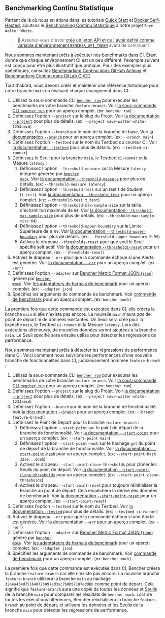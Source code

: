 
## Benchmarking Continu Statistique

Partant de là où nous en étions dans les tutoriels
[Quick Start][quick start] et [Docker Self-Hosted][docker self-hosted],
ajoutons le [Benchmarking Continu Statistique][continuous benchmarking] à notre projet `Save Walter White`.

> 🐰 Assurez-vous d'avoir
> [créé un jeton API et de l'avoir défini comme variable d'environnement `BENCHER_API_TOKEN`][create an api token]
> avant de continuer !

[quick start]: /fr/docs/tutorial/quick-start/
[docker self-hosted]: /fr/docs/tutorial/docker/
[continuous benchmarking]: /fr/docs/explanation/continuous-benchmarking/
[create an api token]: /fr/docs/tutorial/quick-start/#create-an-api-token

Nous sommes maintenant prêts à exécuter nos benchmarks dans CI.
Étant donné que chaque environnement CI est un peu différent,
l'exemple suivant est conçu pour être plus illustratif que pratique.
Pour des exemples plus spécifiques, consultez [Benchmarking Continu dans GitHub Actions][github actions]
et [Benchmarking Continu dans GitLab CI/CD][gitlab ci/cd].

[github actions]: /fr/docs/how-to/github-actions/
[gitlab ci/cd]: /fr/docs/how-to/gitlab-ci-cd/

Tout d'abord, nous devons créer et maintenir une référence historique pour notre branche `main` en évaluant chaque changement dans CI :

<RunMainStatistical />

1. Utilisez la sous-commande CLI <code><a href="/fr/docs/explanation/bencher-run/">bencher run</a></code>
   pour exécuter les benchmarks de votre branche `feature-branch`.
   Voir [la sous-commande CLI `bencher run`][bencher run] pour un aperçu complet.
   (ex: `bencher run`)
2. Définissez l'option `--project` sur le slug du Projet.
   Voir [la documentation `--project`][project option] pour plus de détails.
   (ex: `--project save-walter-white-1234abcd`)
3. Définissez l'option `--branch` sur le nom de la branche de base.
   Voir [la documentation `--branch`][branch option] pour un aperçu complet.
   (ex: `--branch main`)
4. Définissez l'option `--testbed` sur le nom du Testbed du coureur CI.
   Voir [la documentation `--testbed`][testbed option] pour plus de détails.
   (ex: `--testbed ci-runner`)
5. Définissez le Seuil pour la branche `main`, le Testbed `ci-runner` et la Mesure `latency` :
   1. Définissez l'option `--threshold-measure` sur la Mesure `latency` intégrée générée par <code><a href="/fr/docs/reference/bencher-metric-format/#bencher-mock">bencher mock</a></code>.
   Voir [la documentation `--threshold-measure`][threshold measure option] pour plus de détails.
   (ex: `--threshold-measure latency`)
   2. Définissez l'option `--threshold-test` sur un test t de Student (`t_test`).
   Voir [la documentation `--threshold-test`][threshold test option] pour un aperçu complet.
   (ex: `--threshold-test t_test`)
   3. Définissez l'option `--threshold-max-sample-size` sur la taille d'échantillon maximale de `64`.
   Voir [la documentation `--threshold-max-sample-size`][threshold max sample size] pour plus de détails.
   (ex: `--threshold-max-sample-size 64`)
   4. Définissez l'option `--threshold-upper-boundary` sur la Limite Supérieure de `0.99`.
   Voir [la documentation `--threshold-upper-boundary`][threshold upper boundary] pour plus de détails.
   (ex: `--threshold-upper-boundary 0.99`)
   5. Activez le drapeau `--thresholds-reset` pour que seul le Seuil spécifié soit actif.
   Voir [la documentation `--thresholds-reset`][thresholds reset] pour un aperçu complet.
   (ex: `--thresholds-reset`)
6. Activez le drapeau `--err` pour que la commande échoue si une Alerte est générée.
   Voir [la documentation `--err`][alert err] pour un aperçu complet.
   (ex: `--err`)
7. Définissez l'option `--adapter` sur [Bencher Metric Format JSON (`json`)][bmf] généré par <code><a href="/fr/docs/reference/bencher-metric-format/#bencher-mock">bencher mock</a></code>.
   Voir [les adaptateurs de harnais de benchmark][adapter json] pour un aperçu complet.
   (ex: `--adapter json`)
8. Spécifiez les arguments de commande de benchmark.
   Voir [commande de benchmark][command argument] pour un aperçu complet.
   (ex: `bencher mock`)

La première fois que cette commande est exécutée dans CI,
elle créera la branche `main` si elle n'existe pas encore.
La nouvelle `main` n'aura _pas_ de point de départ ni de données existantes.
Un Seuil sera créé pour la branche `main`, le Testbed `ci-runner` et la Mesure `latency`.
Lors des exécutions ultérieures, de nouvelles données seront ajoutées à la branche `main`.
Le Seuil spécifié sera ensuite utilisé pour détecter les régressions de performance.

[bencher run]: /fr/docs/explanation/bencher-run/
[project option]: /fr/docs/explanation/bencher-run/#--project-project
[branch option]: /fr/docs/explanation/branch-selection/#--branch-branch
[testbed option]: /fr/docs/explanation/bencher-run/#--testbed-testbed
[threshold measure option]: /fr/docs/explanation/thresholds/#--threshold-measure-measure
[threshold test option]: /fr/docs/explanation/thresholds/#--threshold-test-test
[threshold max sample size]: /fr/docs/explanation/thresholds/#--threshold-max-sample-size-size
[threshold upper boundary]: /fr/docs/explanation/thresholds/#--threshold-upper-boundary-boundary
[thresholds reset]: /fr/docs/explanation/thresholds/#--thresholds-reset
[alert err]: /fr/docs/explanation/thresholds/#--err
[bmf]: /fr/docs/reference/bencher-metric-format/
[adapter json]: /fr/docs/explanation/adapters/#-json
[command argument]: /fr/docs/explanation/bencher-run/#benchmark-command

Nous sommes maintenant prêts à détecter les régressions de performance dans CI.
Voici comment nous suivrions les performances d'une nouvelle branche de fonctionnalités dans CI, judicieusement nommée `feature-branch` :

<RunFeatureStatistical />

1. Utilisez la sous-commande CLI <code><a href="/fr/docs/explanation/bencher-run/">bencher run</a></code>
   pour exécuter les benchmarks de votre branche `feature-branch`.
   Voir [la sous-commande CLI `bencher run`][bencher run] pour un aperçu complet.
   (ex: `bencher run`)
2. Définissez l'option `--project` sur le slug du Projet.
   Voir [la documentation `--project`][project option] pour plus de détails.
   (ex: `--project save-walter-white-1234abcd`)
3. Définissez l'option `--branch` sur le nom de la branche de fonctionnalité.
   Voir [la documentation `--branch`][branch option] pour un aperçu complet.
   (ex: `--branch feature-branch`)
4. Définissez le Point de Départ pour la branche `feature-branch` :
   1. Définissez l'option `--start-point` sur le point de départ de la branche de fonctionnalité.
   Voir [la documentation `--start-point`][start point] pour un aperçu complet.
   (ex: `--start-point main`)
   2. Définissez l'option `--start-point-hash` sur le hachage `git` du point de départ de la branche de fonctionnalité.
   Voir [la documentation `--start-point-hash`][start point hash] pour un aperçu complet.
   (ex: `--start-point-hash 32ae...dd8b`)
   3. Activez le drapeau `--start-point-clone-thresholds` pour cloner les Seuils du point de départ.
   Voir [la documentation `--start-point-clone-thresholds`][start point clone thresholds] pour un aperçu complet.
   (ex: `--start-point-clone-thresholds`)
   4. Activez le drapeau `--start-point-reset` pour toujours réinitialiser la Branche au point de départ.
   Cela empêchera la dérive des données de benchmark.
   Voir [la documentation `--start-point-reset`][start point reset] pour un aperçu complet.
   (ex: `--start-point-reset`)
5. Définissez l'option `--testbed` sur le nom du Testbed.
   Voir [la documentation `--tested`][testbed option] pour plus de détails.
   (ex: `--testbed ci-runner`)
6. Activez le drapeau `--err` pour que la commande échoue si une Alerte est générée.
   Voir [la documentation `--err`][alert err] pour un aperçu complet.
   (ex: `--err`)
7. Définissez l'option `--adapter` sur [Bencher Metric Format JSON (`json`)][bmf] généré par <code><a href="/fr/docs/reference/bencher-metric-format/#bencher-mock">bencher mock</a></code>.
   Voir [les adaptateurs de harnais de benchmark][adapter json] pour un aperçu complet.
   (ex: `--adapter json`)
8.  Spécifiez les arguments de commande de benchmark.
   Voir [commande de benchmark][command argument] pour un aperçu complet.
   (ex: `bencher mock`)

La première fois que cette commande est exécutée dans CI,
Bencher créera la branche `feature-branch` car elle n'existe pas encore.
La nouvelle branche `feature-branch` utilisera la branche `main`
au hachage `32aea434d751648726097ed3ac760b57107edd8b` comme point de départ.
Cela signifie que `feature-branch` aura une copie de toutes les données et [Seuils][thresholds]
de la branche `main` pour comparer les résultats de `bencher mock`.
Lors de toutes les exécutions ultérieures, Bencher réinitialisera la branche `feature-branch` au point de départ,
et utilisera les données et les Seuils de la branche `main` pour détecter les régressions de performance.

[start point]: /fr/docs/explanation/branch-selection/#--start-point-branch
[start point hash]: /fr/docs/explanation/branch-selection/#--start-point-hash-hash
[start point clone thresholds]: /fr/docs/explanation/branch-selection/#--start-point-clone-thresholds
[start point reset]: /fr/docs/explanation/branch-selection/#--start-point-reset
[thresholds]: /fr/docs/explanation/thresholds/